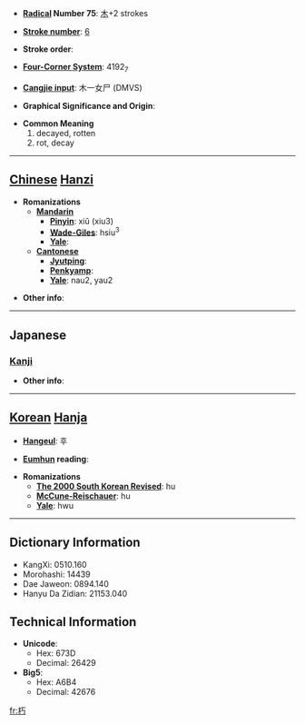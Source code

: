 * '''[[Wiktionary:Chinese radical index| Radical]] Number 75''': [[Wiktionary:Chinese radical index 木|木]]+2 strokes

* '''[[Wiktionary:Chinese total strokes index|Stroke number]]''': [[Wiktionary:Chinese total strokes index 6|6]]

* '''Stroke order''': 

* '''[[Wiktionary:Chinese four corner index|Four-Corner System]]''': 4192<sub>7</sub>

* '''[[Wiktionary:Chinese Cangjie index|Cangjie input]]''': 木一女尸 (DMVS)

* '''Graphical Significance and Origin''': 

* '''Common Meaning'''
*#decayed, rotten
*# rot, decay


----

== [[Chinese]] [[Hanzi]] ==

* '''Romanizations'''
** '''[[Mandarin]]'''
*** '''[[Pinyin]]''': xiǔ (xiu3)
*** '''[[Wade-Giles]]''': hsiu<sup>3</sup>
*** '''[[Yale]]''': 
** '''[[Cantonese]]'''
*** '''[[Jyutping]]''':
*** '''[[Penkyamp]]''': 
*** '''[[Yale]]''': nau2, yau2

* '''Other info''': 

----

==Japanese==
===[[Kanji]]===
{{kanji|on readings=[[きゅう]] (kyū)
|kun readings=[[くちる]] (kuchiru)
}}

* '''Other info''':  

----

== [[Korean]] [[Hanja]] ==

* '''[[Hangeul]]''': 후

* '''[[Eumhun]] reading''': 

* '''Romanizations'''
** '''[[The 2000 South Korean Revised Romanization|The 2000 South Korean Revised]]''': hu
** '''[[McCune-Reischauer]]''': hu
** '''[[Yale]]''': hwu

----

== Dictionary Information ==

* KangXi: 0510.160
* Morohashi: 14439
* Dae Jaweon: 0894.140
* Hanyu Da Zidian: 21153.040

== Technical Information ==

* '''Unicode''':
** Hex: 673D
** Decimal: 26429
* '''Big5''':
** Hex: A6B4
** Decimal: 42676

[[fr:朽]]